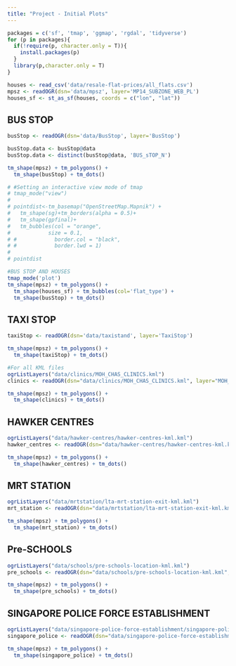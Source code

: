 ```yaml
---
title: "Project - Initial Plots"
---
```


```r
packages = c('sf', 'tmap', 'ggmap', 'rgdal', 'tidyverse')
for (p in packages){ 
  if(!require(p, character.only = T)){
    install.packages(p) 
  }
  library(p,character.only = T) 
}
```

```r
houses <- read_csv('data/resale-flat-prices/all_flats.csv')
mpsz <- readOGR(dsn='data/mpsz', layer='MP14_SUBZONE_WEB_PL')
houses_sf <- st_as_sf(houses, coords = c("lon", "lat"))
```

## BUS STOP 

```r
busStop <- readOGR(dsn='data/BusStop', layer='BusStop')

busStop.data <- busStop@data
busStop.data <- distinct(busStop@data, 'BUS_sTOP_N')
```

```r
tm_shape(mpsz) + tm_polygons() +
  tm_shape(busStop) + tm_dots()

# #Setting an interactive view mode of tmap
# tmap_mode("view")
# 
# pointdist<-tm_basemap("OpenStreetMap.Mapnik") + 
#   tm_shape(sg)+tm_borders(alpha = 0.5)+
#   tm_shape(gpfinal)+
#   tm_bubbles(col = "orange",
#            size = 0.1,
# #            border.col = "black",
# #            border.lwd = 1)
# 
# pointdist
```

```r
#BUS STOP AND HOUSES
tmap_mode('plot')
tm_shape(mpsz) + tm_polygons() + 
  tm_shape(houses_sf) + tm_bubbles(col='flat_type') +
  tm_shape(busStop) + tm_dots()

```

## TAXI STOP

```r
taxiStop <- readOGR(dsn='data/taxistand', layer='TaxiStop')
```

```r
tm_shape(mpsz) + tm_polygons() +
  tm_shape(taxiStop) + tm_dots()
```

```r
#For all KML files
ogrListLayers("data/clinics/MOH_CHAS_CLINICS.kml")
clinics <- readOGR(dsn="data/clinics/MOH_CHAS_CLINICS.kml", layer="MOH_CHAS_CLINICS")
```
```r
tm_shape(mpsz) + tm_polygons() +
  tm_shape(clinics) + tm_dots()
```

## HAWKER CENTRES 

```r
ogrListLayers("data/hawker-centres/hawker-centres-kml.kml")
hawker_centres <- readOGR(dsn="data/hawker-centres/hawker-centres-kml.kml", layer="HAWKERCENTRE")
```



```r
tm_shape(mpsz) + tm_polygons() +
  tm_shape(hawker_centres) + tm_dots()
```

## MRT STATION

```r
ogrListLayers("data/mrtstation/lta-mrt-station-exit-kml.kml")
mrt_station <- readOGR(dsn="data/mrtstation/lta-mrt-station-exit-kml.kml", layer="MRT_EXITS")
```

```r
tm_shape(mpsz) + tm_polygons() +
  tm_shape(mrt_station) + tm_dots()
```

## Pre-SCHOOLS

```r
ogrListLayers("data/schools/pre-schools-location-kml.kml")
pre_schools <- readOGR(dsn="data/schools/pre-schools-location-kml.kml", layer="PRESCHOOLS_LOCATION")
```

```r
tm_shape(mpsz) + tm_polygons() +
  tm_shape(pre_schools) + tm_dots()
```

## SINGAPORE POLICE FORCE ESTABLISHMENT 

```r
ogrListLayers("data/singapore-police-force-establishment/singapore-police-force-establishments-2018-kml.kml")
singapore_police <- readOGR(dsn="data/singapore-police-force-establishment/singapore-police-force-establishments-2018-kml.kml", layer="SPF_ESTABLISHMENTS_2018")
```

```r
tm_shape(mpsz) + tm_polygons() +
  tm_shape(singapore_police) + tm_dots()
```

```r

```

```r

```

```r

```

```r

```

```r

```

```r

```

```r

```

```r

```

```r

```

```r

```

```r

```

```r

```

```r

```

```r

```

```r

```

```r

```

```r

```

```r

```

```r

```

```r

```

```r

```

```r

```

```r

```

```r

```

```r

```

```r

```

```r

```

```r

```

```r

```

```r

```

```r

```

```r

```

```r

```

```r

```

```r

```

```r

```

```r

```

```r

```

```r

```

```r

```

```r

```

```r

```
